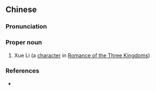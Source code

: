 {{also|薛礼}}
==Chinese==
{{zh-forms|s=薛礼}}

===Pronunciation===
{{zh-pron
|m=Xuē Lǐ
|cat=pn
}}

===Proper noun===
{{zh-proper noun}}

# Xue Li (a [[character]] in [[w:Romance of the Three Kingdoms|Romance of the Three Kingdoms]])

===References===
* {{cite-book
|last=Luo
|first=Guanzhong
|authorlink=w:Luo Guanzhong
|coauthors=
|year=14th century
|title=[[s:Romance of the Three Kingdoms/Chapter 15#16|Romance of the Three Kingdoms/Chapter 15]]
|language=Mandarin
|publisher=
|location=
}}